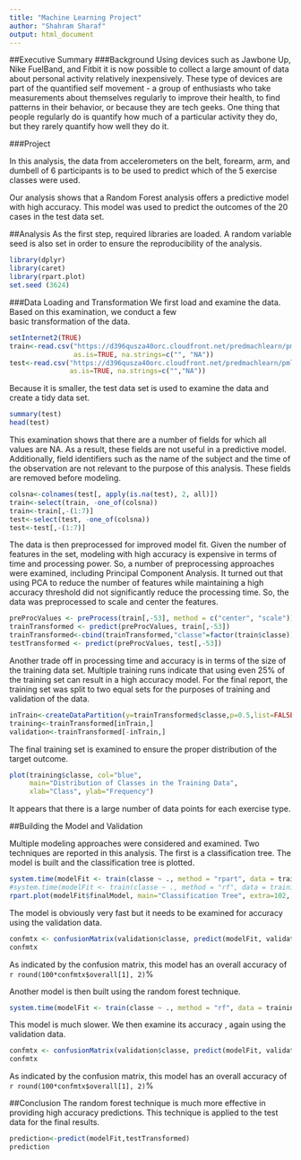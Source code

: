 ```yaml
---
title: "Machine Learning Project"
author: "Shahram Sharaf"
output: html_document
---
```


##Executive Summary
###Background
Using devices such as Jawbone Up, Nike FuelBand, and Fitbit it is now possible 
to collect a large amount of data about personal activity relatively 
inexpensively. These type of devices are part of the quantified self movement - 
a group of enthusiasts who take measurements about themselves regularly to 
improve their health, to find patterns in their behavior, or because they are 
tech geeks. One thing that people regularly do is quantify how much of a 
particular activity they do, but they rarely quantify how well they do it. 

###Project

In this analysis, the data from accelerometers on the belt, forearm, arm, and 
dumbell of 6 participants is to be used to predict which of the 5 exercise 
classes were used.

Our analysis shows that a Random Forest analysis offers a predictive model with 
high accuracy.  This model was used to predict the outcomes of the 20 cases in 
the test data set.

##Analysis
As the first step, required libraries are loaded.  A random variable seed is 
also set in order to ensure the reproducibility of the analysis.
```r
library(dplyr)
library(caret)
library(rpart.plot)
set.seed (3624)
```

###Data Loading and Transformation
We first load and examine the data.  Based on this examination, we conduct a few  
basic transformation of the data.

```r
setInternet2(TRUE)
train<-read.csv("https://d396qusza40orc.cloudfront.net/predmachlearn/pml-training.csv",
                as.is=TRUE, na.strings=c("", "NA"))
test<-read.csv("https://d396qusza40orc.cloudfront.net/predmachlearn/pml-testing.csv", 
               as.is=TRUE, na.strings=c("","NA"))

```

Because it is smaller, the test data set is used to examine the data and create 
a tidy data set.

```r
summary(test)
head(test)
```

This examination shows that there are a number of fields for which all values 
are NA.  As a result, these fields are not useful in a predictive model.  
Additionally, field identifiers such as the name of the subject and the time of 
the observation are not relevant to the purpose of this analysis.  These fields 
are removed before modeling.

```r
colsna<-colnames(test[, apply(is.na(test), 2, all)])
train<-select(train, -one_of(colsna))
train<-train[,-(1:7)]
test<-select(test, -one_of(colsna))
test<-test[,-(1:7)]
```

The data is then preprocessed for improved model fit.  Given the number of 
features in the set, modeling with high accuracy is expensive in terms of time 
and processing power.  So, a number of preprocessing approaches were examined, 
including Principal Component Analysis.  It turned out that using PCA to reduce 
the number of features while maintaining a high accuracy threshold did not 
significantly reduce the processing time.  So, the data was preprocessed to 
scale and center the features.


```r
preProcValues <- preProcess(train[,-53], method = c("center", "scale"))
trainTransformed <- predict(preProcValues, train[,-53])
trainTransformed<-cbind(trainTransformed,"classe"=factor(train$classe))
testTransformed <- predict(preProcValues, test[,-53])
```

Another trade off in processing time and accuracy is in terms of the size of the 
training data set.  Multiple training runs indicate that using even 25% of the 
training set can result in a high accuracy model.  For the final report, the 
training set was split to two equal sets for the purposes of training and 
validation of the data.

```r
inTrain<-createDataPartition(y=trainTransformed$classe,p=0.5,list=FALSE)
training<-trainTransformed[inTrain,]
validation<-trainTransformed[-inTrain,]
```

The final training set is examined to ensure the proper distribution of the 
target outcome.


```r
plot(training$classe, col="blue", 
     main="Distribution of Classes in the Training Data", 
     xlab="Class", ylab="Frequency")
```

It appears that there is a large number of data points for each exercise type.

##Building the Model and Validation

Multiple modeling approaches were considered and examined.  Two techniques are 
reported in this analysis.  The first is a classification tree.  The model is 
built and the classification tree is plotted.

```r
system.time(modelFit <- train(classe ~ ., method = "rpart", data = training))
#system.time(modelFit <- train(classe ~ ., method = "rf", data = training))
rpart.plot(modelFit$finalModel, main="Classification Tree", extra=102, under=TRUE, faclen=0)
```

The model is obviously very fast but it needs to be examined for accuracy using 
the validation data.

```r
confmtx <- confusionMatrix(validation$classe, predict(modelFit, validation))
confmtx
```

As indicated by the confusion matrix, this model has an overall accuracy of 
`r round(100*confmtx$overall[1], 2)`%

Another model is then built using the random forest technique.

```r
system.time(modelFit <- train(classe ~ ., method = "rf", data = training))
```

This model is much slower.  We then examine its accuracy , again using the 
validation data.

```r
confmtx <- confusionMatrix(validation$classe, predict(modelFit, validation))
confmtx
```

As indicated by the confusion matrix, this model has an overall accuracy of 
`r round(100*confmtx$overall[1], 2)`%

##Conclusion
The random forest technique is much more effective in providing high accuracy 
predictions.  This technique is applied to the test data for the final results.

```r
prediction<-predict(modelFit,testTransformed)
prediction
```
